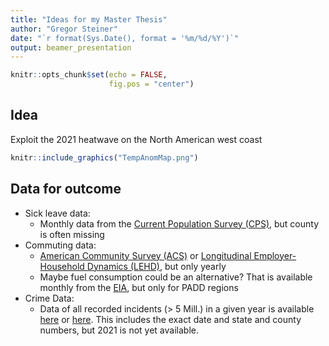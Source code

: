 ```yaml
---
title: "Ideas for my Master Thesis"
author: "Gregor Steiner"
date: "`r format(Sys.Date(), format = '%m/%d/%Y')`"
output: beamer_presentation
---
```


```r
knitr::opts_chunk$set(echo = FALSE,
                      fig.pos = "center")
```

## Idea

Exploit the 2021 heatwave on the North American west coast


```r
knitr::include_graphics("TempAnomMap.png")
```





## Data for outcome


* Sick leave data:
  + Monthly data from the [Current Population Survey (CPS)](https://www.census.gov/data/datasets/time-series/demo/cps/cps-basic.html), but county is often missing

* Commuting data: 
  + [American Community Survey (ACS)](https://data.census.gov/cedsci/table?q=ACS%20commuting&g=0100000US%240500000&tid=ACSST1Y2019.S0802) or [Longitudinal Employer-Household Dynamics (LEHD)](https://lehd.ces.census.gov/data/), but only yearly
  + Maybe fuel consumption could be an alternative? That is available monthly from the [EIA](https://www.eia.gov/opendata/qb.php?category=401685), but only for PADD regions

* Crime Data:
  + Data of all recorded incidents (> 5 Mill.) in a given year is available [here](https://www.icpsr.umich.edu/web/NACJD/series/128?start=0&SERIESQ=128&ARCHIVE=NACJD&PUBLISH_STATUS=PUBLISHED&sort=DATEUPDATED%20desc&rows=50) or [here](https://crime-data-explorer.app.cloud.gov/pages/downloads). This includes the exact date and state and county numbers, but 2021 is not yet available.

